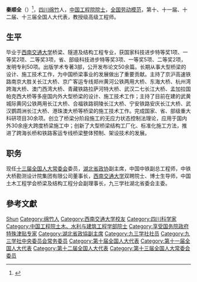 '''秦顺全'''（{{bd|1963年|7月15日|}}）<ref>{{Cite web|url=http://ysg.ckcest.cn/cae/ysgDetailsAction.do?method=baseInfo&acInfoId=1530&pagename=grxx_jbxx&flag=0|title=土木、水利与建筑工程学部 ·  秦顺全|accessdate=2018-08|author=|date=|publisher=|archive-url=https://web.archive.org/web/20180818052532/http://ysg.ckcest.cn/cae/ysgDetailsAction.do?method=baseInfo&acInfoId=1530&pagename=grxx_jbxx&flag=0|archive-date=2018-08-18|dead-url=yes}}</ref>，[[四川|四川]][[绵竹|绵竹]]人，[[中国工程院院士|中国工程院院士]]，[[全国劳动模范|全国劳动模范]]，第十、十一届、十二届、十三届全国人大代表，教授级高级工程师。

== 生平 ==
毕业于[[西南交通大学|西南交通大学]]桥梁、隧道及结构工程专业，获国家科技进步特等奖1项、一等奖2项、二等奖3项，省、部级科技进步特等奖3项、一等奖5项、二等奖2项，发明专利50项。出版学术专著3部，公开发布论文50余篇。长期从事大型桥梁的设计、施工技术工作，为中国桥梁事业的发展做出了重要贡献。主持了京沪高速铁路南京大胜关长江大桥、京广客运专线郑州黄河公铁两用大桥、东海大桥、杭州湾跨海大桥、澳门西湾大桥、青藏铁路拉萨河特大桥、武汉二七长江大桥、孟加拉国帕克西大桥等多座国内外大型桥梁的设计、施工技术工作；主持了目前在建的武黄城际黄冈公铁两用长江大桥、合福铁路铜陵长江大桥、宁安铁路安庆长江大桥、武汉鹦鹉洲长江大桥、港珠澳大桥等桥梁的施工技术工作。完成国家、省、部级重大科研项目30余项。创立了桥梁分阶段施工的无应力状态控制法理论，应用于国内外30余座大跨度桥梁施工中；创新了大型桥梁结构工厂化、标准化施工方法，推进了跨海长桥和铁路客运专线桥梁整体预制、架设技术的发展。

== 职务 ==
现任[[十三届全国人大常委会|十三届全国人大常委会]]委员，[[湖北省政协|湖北省政协]]副主席，中国中铁副总工程师，中铁大桥勘测设计院集团有限公司董事长，[[西南交通大学|西南交通大学]]双聘院士、博士生导师，中国土木工程学会桥梁及结构工程分会副理事长，九三学社湖北省委会主委。

== 參考文獻 ==
{{reflist}}

{{湖北省领导人}}
{{九三学社第十四届中央委员会}}
{{中国工程院土木、水利与建筑工程学部院士}}

{{Authority control}}
{{DEFAULTSORT:Qin秦}}
[[Category:秦姓|Shun]]
[[Category:绵竹人|Category:绵竹人]]
[[Category:西南交通大学校友|Category:西南交通大学校友]]
[[Category:四川科学家|Category:四川科学家]]
[[Category:中国工程院土木、水利与建筑工程学部院士|Category:中国工程院土木、水利与建筑工程学部院士]]
[[Category:享受国务院政府特殊津贴专家|Category:享受国务院政府特殊津贴专家]]
[[Category:湖北省政協副主席|Category:湖北省政協副主席]]
[[Category:九三学社社员|Category:九三学社社员]]
[[Category:九三学社中央委员会常务委员|Category:九三学社中央委员会常务委员]]
[[Category:第十届全国人大代表|Category:第十届全国人大代表]]
[[Category:第十一届全国人大代表|Category:第十一届全国人大代表]]
[[Category:第十二届全国人大代表|Category:第十二届全国人大代表]]
[[Category:第十三届全国人大常委会委员|Category:第十三届全国人大常委会委员]]